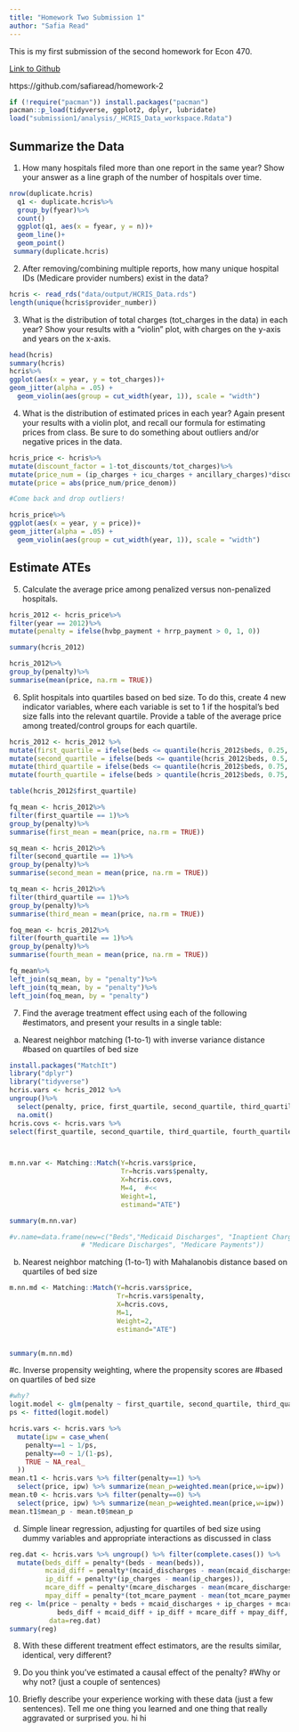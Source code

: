 ```yaml
---
title: "Homework Two Submission 1"
author: "Safia Read"
---
```

This is my first submission of the second homework for Econ 470. 

[Link to Github](https://github.com/safiaread/homework-2)

https://github.com/safiaread/homework-2

```r
if (!require("pacman")) install.packages("pacman")
pacman::p_load(tidyverse, ggplot2, dplyr, lubridate)
load("submission1/analysis/_HCRIS_Data_workspace.Rdata")
```

## Summarize the Data
1. How many hospitals filed more than one report in the same year? 
Show your answer as a line graph of the number of hospitals over time.

```r
nrow(duplicate.hcris)
  q1 <- duplicate.hcris%>%
  group_by(fyear)%>%
  count()
  ggplot(q1, aes(x = fyear, y = n))+
  geom_line()+
  geom_point()
 summary(duplicate.hcris)
```

2. After removing/combining multiple reports, how many unique hospital
IDs (Medicare provider numbers) exist in the data?
```r
hcris <- read_rds("data/output/HCRIS_Data.rds")
length(unique(hcris$provider_number))
```

3. What is the distribution of total charges (tot_charges in the data) 
in each year? Show your results with a “violin” plot, with charges on 
the y-axis and years on the x-axis.

```r
head(hcris)
summary(hcris)
hcris%>%
ggplot(aes(x = year, y = tot_charges))+
geom_jitter(alpha = .05) +
  geom_violin(aes(group = cut_width(year, 1)), scale = "width")
```

4. What is the distribution of estimated prices in each year? Again present 
your results with a violin plot, and recall our formula for estimating 
prices from class. Be sure to do something about outliers and/or negative 
prices in the data.
```r
hcris_price <- hcris%>%
mutate(discount_factor = 1-tot_discounts/tot_charges)%>%
mutate(price_num = (ip_charges + icu_charges + ancillary_charges)*discount_factor - tot_mcare_payment, price_denom = tot_discharges - mcare_discharges)%>%
mutate(price = abs(price_num/price_denom))

#Come back and drop outliers!

hcris_price%>%
ggplot(aes(x = year, y = price))+
geom_jitter(alpha = .05) +
  geom_violin(aes(group = cut_width(year, 1)), scale = "width")
```

## Estimate ATEs

5. Calculate the average price among penalized versus non-penalized 
hospitals.
```r
hcris_2012 <- hcris_price%>%
filter(year == 2012)%>%
mutate(penalty = ifelse(hvbp_payment + hrrp_payment > 0, 1, 0))

summary(hcris_2012)

hcris_2012%>%
group_by(penalty)%>%
summarise(mean(price, na.rm = TRUE))
```

6. Split hospitals into quartiles based on bed size. To do this, 
create 4 new indicator variables, where each variable is set to 1 
if the hospital’s bed size falls into the relevant quartile. Provide
a table of the average price among treated/control groups for each 
quartile.
```r
hcris_2012 <- hcris_2012 %>%
mutate(first_quartile = ifelse(beds <= quantile(hcris_2012$beds, 0.25, na.rm = TRUE), 1, 0))%>%
mutate(second_quartile = ifelse(beds <= quantile(hcris_2012$beds, 0.5, na.rm = TRUE) & beds > quantile(hcris_2012$beds, 0.25, na.rm = TRUE), 1, 0)) %>%
mutate(third_quartile = ifelse(beds <= quantile(hcris_2012$beds, 0.75, na.rm = TRUE) & beds > quantile(hcris_2012$beds, 0.5, na.rm = TRUE), 1, 0)) %>%
mutate(fourth_quartile = ifelse(beds > quantile(hcris_2012$beds, 0.75, na.rm = TRUE), 1, 0))

table(hcris_2012$first_quartile)

fq_mean <- hcris_2012%>%
filter(first_quartile == 1)%>%
group_by(penalty)%>%
summarise(first_mean = mean(price, na.rm = TRUE))

sq_mean <- hcris_2012%>%
filter(second_quartile == 1)%>%
group_by(penalty)%>%
summarise(second_mean = mean(price, na.rm = TRUE))

tq_mean <- hcris_2012%>%
filter(third_quartile == 1)%>%
group_by(penalty)%>%
summarise(third_mean = mean(price, na.rm = TRUE))

foq_mean <- hcris_2012%>%
filter(fourth_quartile == 1)%>%
group_by(penalty)%>%
summarise(fourth_mean = mean(price, na.rm = TRUE))

fq_mean%>%
left_join(sq_mean, by = "penalty")%>%
left_join(tq_mean, by = "penalty")%>%
left_join(foq_mean, by = "penalty")
```


7. Find the average treatment effect using each of the following 
#estimators, and present your results in a single table:

a. Nearest neighbor matching (1-to-1) with inverse variance distance 
#based on quartiles of bed size
```r
install.packages("MatchIt")
library("dplyr")
library("tidyverse")
hcris.vars <- hcris_2012 %>% 
ungroup()%>%
  select(penalty, price, first_quartile, second_quartile, third_quartile, fourth_quartile) %>%
  na.omit()
hcris.covs <- hcris.vars %>%
select(first_quartile, second_quartile, third_quartile, fourth_quartile)



m.nn.var <- Matching::Match(Y=hcris.vars$price,
                            Tr=hcris.vars$penalty,
                            X=hcris.covs,
                            M=4,  #<<
                            Weight=1,
                            estimand="ATE")

summary(m.nn.var)

#v.name=data.frame(new=c("Beds","Medicaid Discharges", "Inaptient Charges",
                  # "Medicare Discharges", "Medicare Payments"))
```

b. Nearest neighbor matching (1-to-1) with Mahalanobis distance based
 on quartiles of bed size
```r
m.nn.md <- Matching::Match(Y=hcris.vars$price,
                           Tr=hcris.vars$penalty,
                           X=hcris.covs,
                           M=1,
                           Weight=2,
                           estimand="ATE")


summary(m.nn.md)
```

#c. Inverse propensity weighting, where the propensity scores are 
#based on quartiles of bed size
```r
#why?
logit.model <- glm(penalty ~ first_quartile, second_quartile, third_quartile, fourth_quartile, family=binomial, data=hcris.vars)
ps <- fitted(logit.model)

hcris.vars <- hcris.vars %>%
  mutate(ipw = case_when(
    penalty==1 ~ 1/ps,
    penalty==0 ~ 1/(1-ps),
    TRUE ~ NA_real_
  ))
mean.t1 <- hcris.vars %>% filter(penalty==1) %>%
  select(price, ipw) %>% summarize(mean_p=weighted.mean(price,w=ipw))
mean.t0 <- hcris.vars %>% filter(penalty==0) %>%
  select(price, ipw) %>% summarize(mean_p=weighted.mean(price,w=ipw))
mean.t1$mean_p - mean.t0$mean_p
```

d. Simple linear regression, adjusting for quartiles of bed size 
using dummy variables and appropriate interactions as discussed in 
class
```r
reg.dat <- hcris.vars %>% ungroup() %>% filter(complete.cases()) %>%
  mutate(beds_diff = penalty*(beds - mean(beds)),
         mcaid_diff = penalty*(mcaid_discharges - mean(mcaid_discharges)),
         ip_diff = penalty*(ip_charges - mean(ip_charges)),
         mcare_diff = penalty*(mcare_discharges - mean(mcare_discharges)),
         mpay_diff = penalty*(tot_mcare_payment - mean(tot_mcare_payment)))
reg <- lm(price ~ penalty + beds + mcaid_discharges + ip_charges + mcare_discharges + tot_mcare_payment + 
            beds_diff + mcaid_diff + ip_diff + mcare_diff + mpay_diff,
          data=reg.dat)
summary(reg)
```

8. With these different treatment effect estimators, are the results
similar, identical, very different?

9. Do you think you’ve estimated a causal effect of the penalty? 
#Why or why not? (just a couple of sentences)

10. Briefly describe your experience working with these data (just a 
few sentences). Tell me one thing you learned and one thing that 
really aggravated or surprised you. hi hi